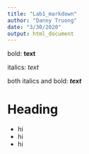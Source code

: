---
title: "Lab1_markdown"
author: "Danny Truong"
date: "3/30/2020"
output: html_document
---

bold: **text**

italics: *text*

both italics and bold: ***text***

# Heading

- hi
- hi
- hi